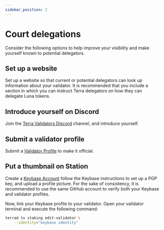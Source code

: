 ```yaml
---
sidebar_position: 2
---
```


# Court delegations

Consider the following options to help improve your visibility and make yourself known to potential delegators.

## Set up a website

Set up a website so that current or potential delegators can look up information about your validator. It is recommended that you include a section in which you can instruct Terra delegators on how they can delegate Luna tokens.

## Introduce yourself on Discord

Join the [Terra Validators Discord](https://terra.sc/validatordiscord) channel, and introduce yourself.

## Submit a validator profile

Submit a [Validator Profile](https://github.com/terra-money/validator-profiles) to make it official.

## Put a thumbnail on Station

Create a [Keybase Account](https://keybase.io/) follow the Keybase instructions to set up a PGP key, and upload a profile picture.
For the sake of consistency, it is recommended to use the same GitHub account to verify both your Keybase and validator profiles.

Now, link your Keybase profile to your validator. Open your validator terminal and execute the following command:

```bash
terrad tx staking edit-validator \
    --identity="keybase identity"
```
